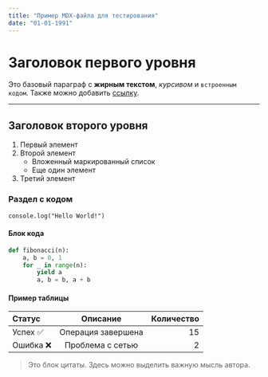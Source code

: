 ---
title: "Пример MDX-файла для тестирования"
date: "01-01-1991"
---

# Заголовок первого уровня

Это базовый параграф с **жирным текстом**, _курсивом_ и `встроенным кодом`. Также можно добавить [ссылку](https://example.com).

---

## Заголовок второго уровня

1. Первый элемент
2. Второй элемент
   - Вложенный маркированный список
   - Еще один элемент
3. Третий элемент

### Раздел с кодом

`console.log("Hello World!")`

#### Блок кода

```python
def fibonacci(n):
    a, b = 0, 1
    for _ in range(n):
        yield a
        a, b = b, a + b
```

#### Пример таблицы

| Статус    |      Описание      | Количество |
| :-------- | :----------------: | ---------: |
| Успех ✅  | Операция завершена |         15 |
| Ошибка ❌ |  Проблема с сетью  |          2 |

> Это блок цитаты. Здесь можно выделить важную мысль автора.

